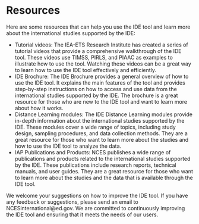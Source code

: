 # Resources {#resources}

Here are some resources that can help you use the IDE tool and learn more about the international studies supported by the IDE: 

-	Tutorial videos: The IEA-ETS Research Institute has created a series of tutorial videos that provide a comprehensive walkthrough of the IDE tool. These videos use TIMSS, PIRLS, and PIAAC as examples to illustrate how to use the tool. Watching these videos can be a great way to learn how to use the IDE tool effectively and efficiently. 
-	IDE Brochure: The IDE Brochure provides a general overview of how to use the IDE tool. It explains the main features of the tool and provides step-by-step instructions on how to access and use data from the international studies supported by the IDE. The brochure is a great resource for those who are new to the IDE tool and want to learn more about how it works. 
-	Distance Learning modules: The IDE Distance Learning modules provide in-depth information about the international studies supported by the IDE. These modules cover a wide range of topics, including study design, sampling procedures, and data collection methods. They are a great resource for those who want to learn more about the studies and how to use the IDE tool to analyze the data. 
-	IAP Publications and Products: NCES publishes a wide range of publications and products related to the international studies supported by the IDE. These publications include research reports, technical manuals, and user guides. They are a great resource for those who want to learn more about the studies and the data that is available through the IDE tool. 

We welcome your suggestions on how to improve the IDE tool. If you have any feedback or suggestions, please send an email to NCESinternational@ed.gov. We are committed to continuously improving the IDE tool and ensuring that it meets the needs of our users.
